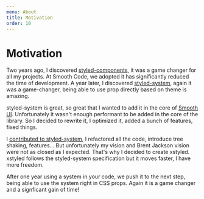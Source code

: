 ```yaml
---
menu: About
title: Motivation
order: 10
---
```


# Motivation

Two years ago, I discovered [styled-components](https://styled-components.com), it was a game changer for all my projects. At Smooth Code, we adopted it has significantly reduced the time of development. A year later, I discovered [styled-system](https://github.com/styled-system/styled-system), again it was a game-changer, being able to use prop directly based on theme is amazing.

styled-system is great, so great that I wanted to add it in the core of [Smooth UI](https://smooth-ui.smooth-code.com). Unfortunately it wasn't enough performant to be added in the core of the library. So I decided to rewrite it, I optimized it, added a bunch of features, fixed things.

I [contributed to styled-system](https://github.com/styled-system/styled-system/pull/479), I refactored all the code, introduce tree shaking, features... But unfortunately my vision and Brent Jackson vision were not as closed as I expected. That's why I decided to create xstyled. xstyled follows the styled-system specification but it moves faster, I have more freedom.

After one year using a system in your code, we push it to the next step, being able to use the system right in CSS props. Again it is a game changer and a signficant gain of time!
